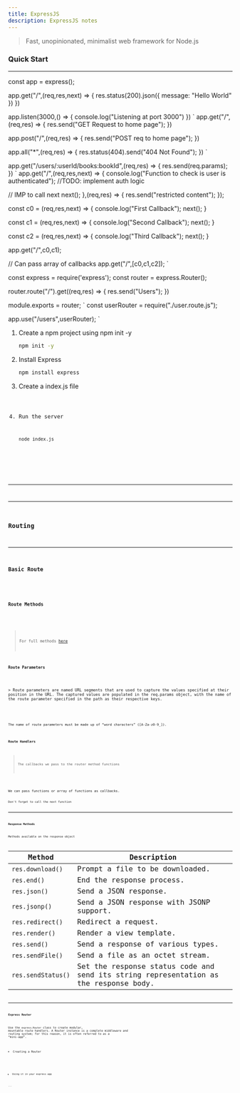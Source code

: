 ```yaml
---
title: ExpressJS
description: ExpressJS notes
---
```



> Fast, unopinionated, minimalist web framework for Node.js


### Quick Start 

---


const app = express();

app.get("/",(req,res,next) => {
  res.status(200).json({
    message: "Hello World"
  })
})

app.listen(3000,() => {
  console.log("Listening at port 3000")
})
`
app.get("/",(req,res) => {
  res.send("GET Request to home page");
})

app.post("/",(req,res) => {
  res.send("POST req to home page");
})

app.all("*",(req,res) => {
  res.status(404).send("404 Not Found");
})
`

app.get("/users/:userId/books:bookId",(req,res) => {
  res.send(req.params);
})
`
app.get("/",(req,res,next) => {
  console.log("Function to check is user is authenticated");
  //TODO: implement auth logic

  // IMP to call next
  next();
},(req,res) => {
  res.send("restricted content");
});

const c0 = (req,res,next) => {
  console.log("First Callback");
  next();
}

const c1 = (req,res,next) => {
  console.log("Second Callback");
  next();
}

const c2 = (req,res,next) => {
  console.log("Third Callback");
  next();
}

app.get("/",c0,c1);

// Can pass array of callbacks
app.get("/",[c0,c1,c2]);
`

const express = require('express');
const router = express.Router();

router.route("/").get((req,res) => {
  res.send("Users");
})

module.exports = router;
`
const userRouter = require("./user.route.js");

app.use("/users",userRouter);
`


<Steps>

1. Create a npm project using npm init -y

   ```bash
   npm init -y
   ```

2. Install Express

   ```bash
   npm install express
   ```

3. Create a index.js file

    <Code lang="js" code={helloWorldCode} title="index.js"/>

4. Run the server

    ```bash
    node index.js
    ```
</Steps>

---
---

### Routing

---

#### Basic Route

<Code code={helloWorldCode} lang="js"/>

#### Route Methods

<Code code={routeMethods} lang="js"/>

> For full methods [here](https://expressjs.com/en/4x/api.html#app.METHOD)

#### Route Parameters
  
<br/>
> Route parameters are named URL segments that are used to capture the values specified at their position in the URL. The captured values are populated in the req.params object, with the name of the route parameter specified in the path as their respective keys.
<br/>

<Code code={routeParamsCode} lang="js"/>

<Aside type="caution">The name of route parameters must be made up of “word characters” ([A-Za-z0-9_]).</Aside>

#### Route Handlers
> The callbacks we pass to the router method functions
<br/>
We can pass functions or array of functions as callbacks.  

<Code code={routeHandlers} lang="js"/>
<Aside>Don't forget to call the next function</Aside>

---

#### Response Methods 

Methods available on the response object

| Method             | Description                                                                           |
| ------------------ | ------------------------------------------------------------------------------------- |
| `res.download()`   | Prompt a file to be downloaded.                                                       |
| `res.end()`        | End the response process.                                                             |
| `res.json()`       | Send a JSON response.                                                                 |
| `res.jsonp()`      | Send a JSON response with JSONP support.                                              |
| `res.redirect()`   | Redirect a request.                                                                   |
| `res.render()`     | Render a view template.                                                               |
| `res.send()`       | Send a response of various types.                                                     |
| `res.sendFile()`   | Send a file as an octet stream.                                                       |
| `res.sendStatus()` | Set the response status code and send its string representation as the response body. |

---

#### Express Router

Use the `express.Router` class to create modular, mountable route handlers. A Router instance is a complete middleware and routing system; for this reason, it is often referred to as a “mini-app”.

- Creating a Router  

<Code lang="js" code={expressRouter} title="user.routes.js"/>

- Using it in your express app
<Code lang="js" code={usingRouter} title="index.js"/>
---
